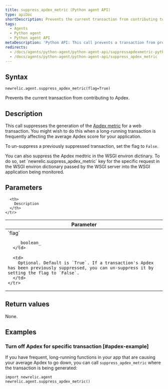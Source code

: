```yaml
---
title: suppress_apdex_metric (Python agent API)
type: apiDoc
shortDescription: Prevents the current transaction from contributing to Apdex.
tags:
  - Agents
  - Python agent
  - Python agent API
metaDescription: 'Python API: This call prevents a transaction from producing an Apdex metric.'
redirects:
  - /docs/agents/python-agent/python-agent-api/suppressapdexmetric-python-agent-api
  - /docs/agents/python-agent/python-agent-api/suppress_apdex_metric
---
```


## Syntax

```
newrelic.agent.suppress_apdex_metric(flag=True)
```

Prevents the current transaction from contributing to Apdex.

## Description

This call suppresses the generation of the [Apdex metric](/docs/apm/new-relic-apm/apdex/apdex-measuring-user-satisfaction) for a web transaction. You might wish to do this when a long-running transaction is frequently affecting the average Apdex score for your application.

To un-suppress a previously suppressed transaction, set the flag to `False`.

<Callout variant="tip">
  You can also suppress the Apdex medtric in the WSGI environ dictinary. To do so, set `newrelic.suppress_apdex_metric` key for the specific request in the WSGI environ dictionary passed by the WSGI server into the WSGI application being monitored.
</Callout>

## Parameters

<table>
  <thead>
    <tr>
      <th width="25%">
        Parameter
      </th>

      <th>
        Description
      </th>
    </tr>
  </thead>

  <tbody>
    <tr>
      <td>
        `flag`

        _boolean_
      </td>

      <td>
        Optional. Default is `True`. If a transaction's Apdex has been previously suppressed, you can un-suppress it by setting the flag to `False`.
      </td>
    </tr>
  </tbody>
</table>

## Return values

None.

## Examples

### Turn off Apdex for specific transaction [#apdex-example]

If you have frequent, long-running functions in your app that are causing your average Apdex to go down, you can call `suppress_apdex_metric` where the transaction is being generated:

```
import newrelic.agent
newrelic.agent.suppress_apdex_metric()
```

